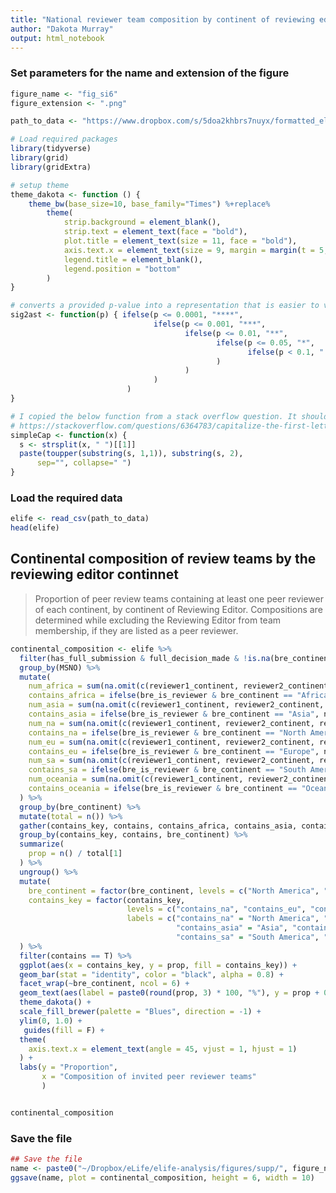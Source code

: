 ```yaml
---
title: "National reviewer team composition by continent of reviewing editor"
author: "Dakota Murray"
output: html_notebook
---
```


### Set parameters for the name and extension of the figure
```r
figure_name <- "fig_si6"
figure_extension <- ".png"

path_to_data <- "https://www.dropbox.com/s/5doa2khbrs7nuyx/formatted_elife.csv?dl=1"
```

```r
# Load required packages
library(tidyverse)
library(grid)
library(gridExtra)

# setup theme
theme_dakota <- function () { 
    theme_bw(base_size=10, base_family="Times") %+replace% 
        theme(
            strip.background = element_blank(),
            strip.text = element_text(face = "bold"),
            plot.title = element_text(size = 11, face = "bold"),
            axis.text.x = element_text(size = 9, margin = margin(t = 5, b = 5)),
            legend.title = element_blank(),
            legend.position = "bottom"
        )
}

# converts a provided p-value into a representation that is easier to visualize
sig2ast <- function(p) { ifelse(p <= 0.0001, "****", 
                                ifelse(p <= 0.001, "***", 
                                       ifelse(p <= 0.01, "**", 
                                              ifelse(p <= 0.05, "*", 
                                                     ifelse(p < 0.1, ".", "ns")
                                              )
                                       )
                                )
                          )
}

# I copied the below function from a stack overflow question. It should capitalize the first letter of each work in a string
# https://stackoverflow.com/questions/6364783/capitalize-the-first-letter-of-both-words-in-a-two-word-string
simpleCap <- function(x) {
  s <- strsplit(x, " ")[[1]]
  paste(toupper(substring(s, 1,1)), substring(s, 2),
      sep="", collapse=" ")
}
```

### Load the required data
```r
elife <- read_csv(path_to_data)
head(elife)
```


## Continental composition of review teams by the reviewing editor continnet

> Proportion of peer review teams containing at least one peer reviewer of each continent, by continent of Reviewing Editor. Compositions are determined while excluding the Reviewing Editor from team membership, if they are listed as a peer reviewer.

```r
continental_composition <- elife %>%
  filter(has_full_submission & full_decision_made & !is.na(bre_continent)) %>%
  group_by(MSNO) %>%
  mutate(
    num_africa = sum(na.omit(c(reviewer1_continent, reviewer2_continent, reviewer3_continent, reviewer4_continent)) == 1),
    contains_africa = ifelse(bre_is_reviewer & bre_continent == "Africa", num_africa > 1, num_africa > 0),
    num_asia = sum(na.omit(c(reviewer1_continent, reviewer2_continent, reviewer3_continent, reviewer4_continent)) == 2),
    contains_asia = ifelse(bre_is_reviewer & bre_continent == "Asia", num_asia > 1, num_asia > 0),
    num_na = sum(na.omit(c(reviewer1_continent, reviewer2_continent, reviewer3_continent, reviewer4_continent)) == 4),
    contains_na = ifelse(bre_is_reviewer & bre_continent == "North America", num_na > 1, num_na > 0),
    num_eu = sum(na.omit(c(reviewer1_continent, reviewer2_continent, reviewer3_continent, reviewer4_continent)) == 3),
    contains_eu = ifelse(bre_is_reviewer & bre_continent == "Europe", num_eu > 1, num_eu > 0),
    num_sa = sum(na.omit(c(reviewer1_continent, reviewer2_continent, reviewer3_continent, reviewer4_continent)) == 6),
    contains_sa = ifelse(bre_is_reviewer & bre_continent == "South America", num_sa > 1, num_sa > 0),
    num_oceania = sum(na.omit(c(reviewer1_continent, reviewer2_continent, reviewer3_continent, reviewer4_continent)) == 5),
    contains_oceania = ifelse(bre_is_reviewer & bre_continent == "Oceania", num_oceania > 1, num_oceania > 0)
  ) %>%
  group_by(bre_continent) %>%
  mutate(total = n()) %>%
  gather(contains_key, contains, contains_africa, contains_asia, contains_na, contains_eu, contains_sa, contains_oceania) %>%
  group_by(contains_key, contains, bre_continent) %>%
  summarize(
    prop = n() / total[1]
  ) %>%
  ungroup() %>%
  mutate(
    bre_continent = factor(bre_continent, levels = c("North America", "Europe", "Asia", "Oceania", "South America", "Africa")),
    contains_key = factor(contains_key, 
                          levels = c("contains_na", "contains_eu", "contains_asia", "contains_oceania", "contains_sa", "contains_africa"),
                          labels = c("contains_na" = "North America", "contains_eu" = "Europe", 
                                     "contains_asia" = "Asia", "contains_oceania" = "Oceania", 
                                     "contains_sa" = "South America", "contains_africa" = "Africa"))
  ) %>%
  filter(contains == T) %>%
  ggplot(aes(x = contains_key, y = prop, fill = contains_key)) +
  geom_bar(stat = "identity", color = "black", alpha = 0.8) +
  facet_wrap(~bre_continent, ncol = 6) +
  geom_text(aes(label = paste0(round(prop, 3) * 100, "%"), y = prop + 0.025), size = 2) +
  theme_dakota() +
  scale_fill_brewer(palette = "Blues", direction = -1) +
  ylim(0, 1.0) +
   guides(fill = F) +
  theme(
    axis.text.x = element_text(angle = 45, vjust = 1, hjust = 1)
  ) +
  labs(y = "Proportion",
       x = "Composition of invited peer reviewer teams"
       )


continental_composition
```

### Save the file
```r
## Save the file
name <- paste0("~/Dropbox/eLife/elife-analysis/figures/supp/", figure_name, figure_extension)
ggsave(name, plot = continental_composition, height = 6, width = 10)
```